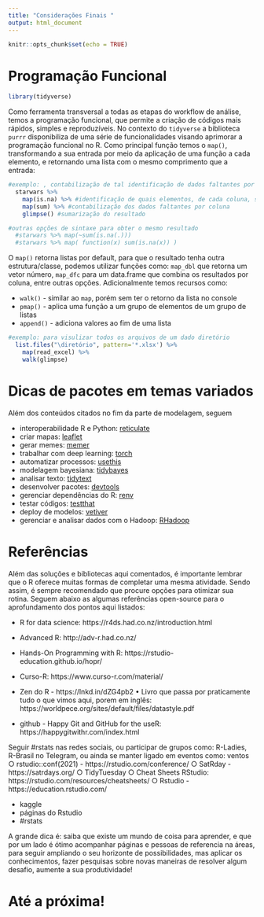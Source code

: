 ```yaml
---
title: "Considerações Finais "
output: html_document
---
```


```r
knitr::opts_chunk$set(echo = TRUE)
```




# Programação Funcional

```r
library(tidyverse)
```

Como ferramenta transversal a todas as etapas do workflow de análise, temos a programação funcional, que permite a criação de códigos mais rápidos, simples e reproduzíveis. No contexto do `tidyverse` a biblioteca `purrr` disponibiliza de uma série de funcionalidades visando aprimorar a programação funcional no R. Como principal função temos o `map()`, transformando a sua entrada por meio da aplicação de uma função a cada elemento, e retornando uma lista com o mesmo comprimento que a entrada:


```r
#exemplo: , contabilização de tal identificação de dados faltantes por coluna, 
  starwars %>% 
    map(is.na) %>% #identificação de quais elementos, de cada coluna, são NA's
    map(sum) %>% #contabilização dos dados faltantes por coluna  
    glimpse() #sumarização do resultado

#outras opções de sintaxe para obter o mesmo resultado
  #starwars %>% map(~sum(is.na(.)))
  #starwars %>% map( function(x) sum(is.na(x)) )
```

O `map()` retorna listas por default, para que o resultado tenha outra estrutura/classe, podemos utilizar funções como: `map_dbl` que retorna um vetor número, `map_dfc` para um data.frame que combina os resultados por coluna, entre outras opções. Adicionalmente temos recursos como:

  - `walk()` - similar ao `map`, porém sem ter o retorno da lista no console 
  - `pmap()` - aplica uma função a um grupo de elementos de um grupo de listas
  - `append()` - adiciona valores ao fim de uma lista


```r
#exemplo: para visulizar todos os arquivos de um dado diretório
  list.files("\diretório", pattern='*.xlsx') %>% 
    map(read_excel) %>% 
    walk(glimpse)
```



# Dicas de pacotes em temas variados

Além dos conteúdos citados no fim da parte de modelagem, seguem

- interoperabilidade R e Python: [reticulate](https://rstudio.github.io/reticulate/) 
- criar mapas: [leaflet](https://rstudio.github.io/leaflet/)
- gerar memes: [memer](https://github.com/sctyner/memer)
- trabalhar com deep learning: [torch](https://torch.mlverse.org/packages/)
- automatizar processos: [usethis](https://github.com/r-lib/usethis)
- modelagem bayesiana: [tidybayes](http://mjskay.github.io/tidybayes/)
- analisar texto: [tidytext](https://github.com/juliasilge/tidytext)
- desenvolver pacotes: [devtools](https://github.com/r-lib/devtools)
- gerenciar dependências do R: [renv](https://rstudio.github.io/renv/articles/renv.html)
- testar códigos: [testthat](https://testthat.r-lib.org/)
- deploy de modelos: [vetiver](https://github.com/rstudio/vetiver-r)
- gerenciar e analisar dados com o Hadoop: [RHadoop](https://github.com/RevolutionAnalytics/RHadoop/wiki) 



# Referências
Além das soluções e bibliotecas aqui comentados, é importante lembrar que o R oferece muitas formas de completar uma mesma atividade. Sendo assim, é sempre recomendado que procure opções para otimizar sua rotina. Seguem abaixo as algumas referências open-source para o aprofundamento dos pontos aqui listados:

- R for data science: https://r4ds.had.co.nz/introduction.html
- Advanced R: http://adv-r.had.co.nz/
- Hands-On Programming with R: https://rstudio-education.github.io/hopr/
- Curso-R: https://www.curso-r.com/material/
- Zen do R - https://lnkd.in/dZG4pb2
•	Livro que passa por praticamente tudo o que vimos aqui, porem em inglês:
https://worldpece.org/sites/default/files/datastyle.pdf   

- github - Happy Git and GitHub for the useR: https://happygitwithr.com/index.html

Seguir #rstats nas redes sociais, ou participar de grupos como: R-Ladies, R-Brasil no Telegram, ou ainda se manter ligado em eventos como: ventos
		○ rstudio::conf(2021) - https://rstudio.com/conference/
		○ SatRday - https://satrdays.org/ 
		○ TidyTuesday
		○ Cheat Sheets RStudio: https://rstudio.com/resources/cheatsheets/
		○ Rstudio - https://education.rstudio.com/

-  kaggle
- páginas do Rstudio
- #rstats

A grande dica é: saiba que existe um mundo de coisa para aprender, e que por um lado é ótimo acompanhar páginas e pessoas de referencia na áreas, para seguir ampliando o seu horizonte de possibilidades, mas aplicar os conhecimentos, fazer pesquisas sobre novas maneiras de resolver algum desafio, aumente a sua produtividade!  
 
 
# Até a próxima!